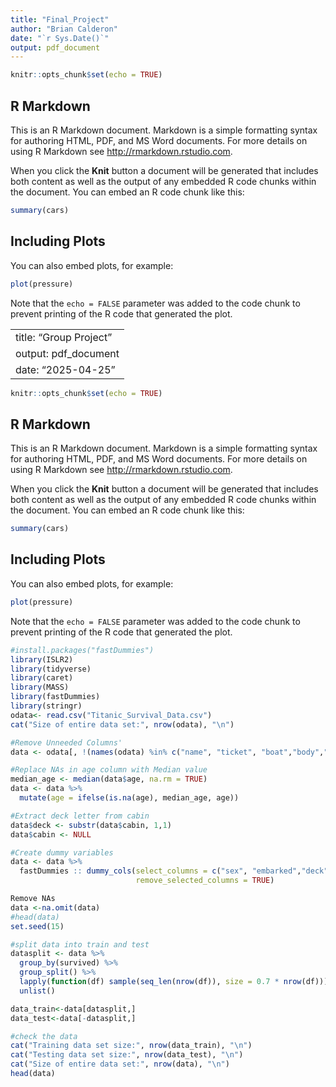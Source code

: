 ```yaml
---
title: "Final_Project"
author: "Brian Calderon"
date: "`r Sys.Date()`"
output: pdf_document
---
```


```r
knitr::opts_chunk$set(echo = TRUE)
```

## R Markdown

This is an R Markdown document. Markdown is a simple formatting syntax for authoring HTML, PDF, and MS Word documents. For more details on using R Markdown see <http://rmarkdown.rstudio.com>.

When you click the **Knit** button a document will be generated that includes both content as well as the output of any embedded R code chunks within the document. You can embed an R code chunk like this:

```r
summary(cars)
```

## Including Plots

You can also embed plots, for example:

```r
plot(pressure)
```

Note that the `echo = FALSE` parameter was added to the code chunk to prevent printing of the R code that generated the plot.


---
title: "Group Project"
output: pdf_document
date: "2025-04-25"
---

```r
knitr::opts_chunk$set(echo = TRUE)
```

## R Markdown

This is an R Markdown document. Markdown is a simple formatting syntax for authoring HTML, PDF, and MS Word documents. For more details on using R Markdown see <http://rmarkdown.rstudio.com>.

When you click the **Knit** button a document will be generated that includes both content as well as the output of any embedded R code chunks within the document. You can embed an R code chunk like this:

```r
summary(cars)
```

## Including Plots

You can also embed plots, for example:

```r
plot(pressure)
```

Note that the `echo = FALSE` parameter was added to the code chunk to prevent printing of the R code that generated the plot.
```r
#install.packages("fastDummies")
library(ISLR2)
library(tidyverse)
library(caret)
library(MASS)
library(fastDummies)
library(stringr)
odata<- read.csv("Titanic_Survival_Data.csv")
cat("Size of entire data set:", nrow(odata), "\n")

#Remove Unneeded Columns'
data <- odata[, !(names(odata) %in% c("name", "ticket", "boat","body","home.dest"))]

#Replace NAs in age column with Median value 
median_age <- median(data$age, na.rm = TRUE)
data <- data %>%
  mutate(age = ifelse(is.na(age), median_age, age))

#Extract deck letter from cabin
data$deck <- substr(data$cabin, 1,1)
data$cabin <- NULL

#Create dummy variables
data <- data %>%
  fastDummies :: dummy_cols(select_columns = c("sex", "embarked","deck"),
                            remove_selected_columns = TRUE)

Remove NAs
data <-na.omit(data)
#head(data)
set.seed(15)

#split data into train and test
datasplit <- data %>%
  group_by(survived) %>%
  group_split() %>%
  lapply(function(df) sample(seq_len(nrow(df)), size = 0.7 * nrow(df))) %>%
  unlist()

data_train<-data[datasplit,]
data_test<-data[-datasplit,]

#check the data
cat("Training data set size:", nrow(data_train), "\n")
cat("Testing data set size:", nrow(data_test), "\n")
cat("Size of entire data set:", nrow(data), "\n")
head(data)






```

